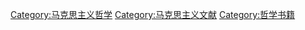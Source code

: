 [[Category:马克思主义哲学|Category:马克思主义哲学]]
[[Category:马克思主义文献|Category:马克思主义文献]]
[[Category:哲学书籍|Category:哲学书籍]]